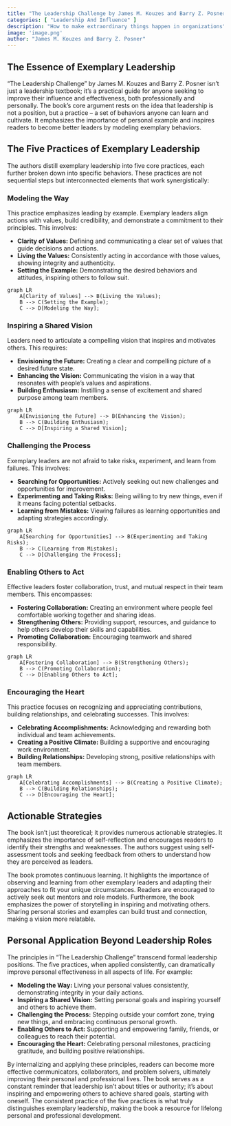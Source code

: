 ```yaml
---
title: "The Leadership Challenge by James M. Kouzes and Barry Z. Posner"
categories: [ "Leadership And Influence" ]
description: "How to make extraordinary things happen in organizations"
image: 'image.png'
author: "James M. Kouzes and Barry Z. Posner"
---
```

## The Essence of Exemplary Leadership

"The Leadership Challenge" by James M. Kouzes and Barry Z. Posner isn't just a leadership textbook; it's a practical guide for anyone seeking to improve their influence and effectiveness, both professionally and personally.  The book's core argument rests on the idea that leadership is not a position, but a practice – a set of behaviors anyone can learn and cultivate.  It emphasizes the importance of personal example and inspires readers to become better leaders by modeling exemplary behaviors.

## The Five Practices of Exemplary Leadership

The authors distill exemplary leadership into five core practices, each further broken down into specific behaviors.  These practices are not sequential steps but interconnected elements that work synergistically:

### Modeling the Way

This practice emphasizes leading by example. Exemplary leaders align actions with values, build credibility, and demonstrate a commitment to their principles. This involves:

* **Clarity of Values:** Defining and communicating a clear set of values that guide decisions and actions.
* **Living the Values:** Consistently acting in accordance with those values, showing integrity and authenticity.
* **Setting the Example:** Demonstrating the desired behaviors and attitudes, inspiring others to follow suit.

```mermaid
graph LR
    A[Clarity of Values] --> B(Living the Values);
    B --> C(Setting the Example);
    C --> D[Modeling the Way];
```

### Inspiring a Shared Vision

Leaders need to articulate a compelling vision that inspires and motivates others.  This requires:

* **Envisioning the Future:**  Creating a clear and compelling picture of a desired future state.
* **Enhancing the Vision:**  Communicating the vision in a way that resonates with people's values and aspirations.
* **Building Enthusiasm:**  Instilling a sense of excitement and shared purpose among team members.

```mermaid
graph LR
    A[Envisioning the Future] --> B(Enhancing the Vision);
    B --> C(Building Enthusiasm);
    C --> D[Inspiring a Shared Vision];
```

### Challenging the Process

Exemplary leaders are not afraid to take risks, experiment, and learn from failures.  This involves:

* **Searching for Opportunities:** Actively seeking out new challenges and opportunities for improvement.
* **Experimenting and Taking Risks:**  Being willing to try new things, even if it means facing potential setbacks.
* **Learning from Mistakes:**  Viewing failures as learning opportunities and adapting strategies accordingly.

```mermaid
graph LR
    A[Searching for Opportunities] --> B(Experimenting and Taking Risks);
    B --> C(Learning from Mistakes);
    C --> D[Challenging the Process];
```


### Enabling Others to Act

Effective leaders foster collaboration, trust, and mutual respect in their team members. This encompasses:

* **Fostering Collaboration:**  Creating an environment where people feel comfortable working together and sharing ideas.
* **Strengthening Others:**  Providing support, resources, and guidance to help others develop their skills and capabilities.
* **Promoting Collaboration:**  Encouraging teamwork and shared responsibility.


```mermaid
graph LR
    A[Fostering Collaboration] --> B(Strengthening Others);
    B --> C(Promoting Collaboration);
    C --> D[Enabling Others to Act];
```


### Encouraging the Heart

This practice focuses on recognizing and appreciating contributions, building relationships, and celebrating successes.  This involves:

* **Celebrating Accomplishments:**  Acknowledging and rewarding both individual and team achievements.
* **Creating a Positive Climate:**  Building a supportive and encouraging work environment.
* **Building Relationships:**  Developing strong, positive relationships with team members.

```mermaid
graph LR
    A[Celebrating Accomplishments] --> B(Creating a Positive Climate);
    B --> C(Building Relationships);
    C --> D[Encouraging the Heart];
```


## Actionable Strategies

The book isn't just theoretical; it provides numerous actionable strategies.  It emphasizes the importance of self-reflection and encourages readers to identify their strengths and weaknesses.  The authors suggest using self-assessment tools and seeking feedback from others to understand how they are perceived as leaders.

The book promotes continuous learning. It highlights the importance of observing and learning from other exemplary leaders and adapting their approaches to fit your unique circumstances. Readers are encouraged to actively seek out mentors and role models. Furthermore, the book emphasizes the power of storytelling in inspiring and motivating others. Sharing personal stories and examples can build trust and connection, making a vision more relatable.

## Personal Application Beyond Leadership Roles

The principles in "The Leadership Challenge" transcend formal leadership positions.  The five practices, when applied consistently, can dramatically improve personal effectiveness in all aspects of life.  For example:

* **Modeling the Way:**  Living your personal values consistently,  demonstrating integrity in your daily actions.
* **Inspiring a Shared Vision:**  Setting personal goals and inspiring yourself and others to achieve them.
* **Challenging the Process:**  Stepping outside your comfort zone, trying new things, and embracing continuous personal growth.
* **Enabling Others to Act:**  Supporting and empowering family, friends, or colleagues to reach their potential.
* **Encouraging the Heart:**  Celebrating personal milestones, practicing gratitude, and building positive relationships.

By internalizing and applying these principles, readers can become more effective communicators, collaborators, and problem solvers, ultimately improving their personal and professional lives.  The book serves as a constant reminder that leadership isn't about titles or authority; it's about inspiring and empowering others to achieve shared goals, starting with oneself.  The consistent practice of the five practices is what truly distinguishes exemplary leadership, making the book a resource for lifelong personal and professional development.

